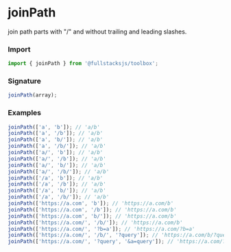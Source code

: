 # joinPath

join path parts with "/" and without trailing and leading slashes.

### Import

```typescript copy
import { joinPath } from '@fullstacksjs/toolbox';
```

### Signature

```typescript copy
joinPath(array);
```

### Examples

```typescript copy
joinPath(['a', 'b']); // 'a/b'
joinPath(['a', '/b']); // 'a/b'
joinPath(['a', 'b/']); // 'a/b'
joinPath(['a', '/b/']); // 'a/b'
joinPath(['a/', 'b']); // 'a/b'
joinPath(['a/', '/b']); // 'a/b'
joinPath(['a/', 'b/']); // 'a/b'
joinPath(['a/', '/b/']); // 'a/b'
joinPath(['/a', 'b']); // 'a/b'
joinPath(['/a', '/b']); // 'a/b'
joinPath(['/a', 'b/']); // 'a/b'
joinPath(['/a', '/b/']); // 'a/b'
joinPath(['https://a.com', 'b']); // 'https://a.com/b'
joinPath(['https://a.com', '/b']); // 'https://a.com/b'
joinPath(['https://a.com', 'b/']); // 'https://a.com/b'
joinPath(['https://a.com/', '/b/']); // 'https://a.com/b'
joinPath(['https://a.com/', '?b=a']); // 'https://a.com/?b=a'
joinPath(['https://a.com/', '/b/', '?query']); // 'https://a.com/b/?query',
joinPath(['https://a.com/', '?query', '&a=query']); // 'https://a.com/?query/&a=query',
```
